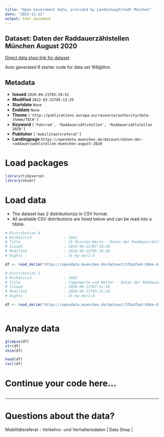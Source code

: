 ```yaml
---
title: "Open Government Data, provided by Landeshauptstadt München"
date: "2023-11-21"
output: html_document
---
```


## Dataset: Daten der Raddauerzählstellen München August 2020

[Direct data shop link for dataset](https://opendata.muenchen.de/dataset/daten-der-raddauerzaehlstellen-muenchen-august-2020)

Auto generated R starter code for data set 168@lhm.

## Metadata

- **Issued** `2020-09-21T05:29:51`
- **Modified** `2022-03-31T05:13:25`
- **Startdate** `None`
- **Enddate** `None`
- **Theme** `['http://publications.europa.eu/resource/authority/data-theme/TECH']`
- **Keyword** `['Fahrrad', 'Raddauerzählstellen', 'Raddauerzählstellen 2020']`
- **Publisher** `['mobilitaetsreferat']`
- **Landingpage** `https://opendata.muenchen.de/dataset/daten-der-raddauerzaehlstellen-muenchen-august-2020`


# Load packages

```r

library(tidyverse)
library(skimr)

```

# Load data

-   The dataset has 2 distribution(s) in CSV format.
-   All available CSV distributions are listed below and can be read into a tibble.

```r

# Distribution 0
# Ktzhdistid               : 1681
# Title                    : 15 Minuten-Werte - Daten der Raddauerzählstellen München August 2020
# Issued                   : 2020-09-21T07:30:38
# Modified                 : 2020-09-21T05:30:38
# Rights                   : dl-by-de/2.0

df <- read_delim('https://opendata.muenchen.de/dataset/37ba15ed-b94e-43dc-8ca0-5c2f107a38d3/resource/b9fa9fcd-3267-44b9-ae4a-2b143c4304d1/download/rad20200815min.csv')

# Distribution 1
# Ktzhdistid               : 1682
# Title                    : Tageswerte und Wetter - Daten der Raddauerzählstellen München August 2020
# Issued                   : 2020-09-21T07:31:10
# Modified                 : 2020-09-21T05:31:10
# Rights                   : dl-by-de/2.0

df <- read_delim('https://opendata.muenchen.de/dataset/37ba15ed-b94e-43dc-8ca0-5c2f107a38d3/resource/8110cc37-fee3-4992-ab1f-5552b6c8752f/download/rad202008tage.csv')



```

# Analyze data

```r

glimpse(df)
str(df)
skim(df)

head(df)
tail(df)

```

# Continue your code here...

```r

```

------------------------------------------------------------------------

# Questions about the data?

Mobilitätsreferat - Verkehrs- und Verhaltensdaten | Data Shop | 
